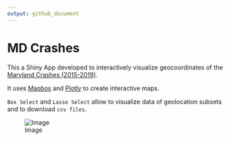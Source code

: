 ```yaml
---
output: github_document
---
```


<!-- README.md is generated from README.Rmd. Please edit that file -->

# MD Crashes

<!-- badges: start -->
<!-- badges: end -->

This a Shiny App developed to interactively visualize geocoordinates of the [Maryland Crashes (2015-2019)](https://opendata.maryland.gov/Public-Safety/Maryland-Statewide-Vehicle-Crashes/65du-s3qu).

It uses [Mapbox](https://www.mapbox.com/?utm_medium=sem&utm_source=google&utm_campaign=sem|google|brand|chko-googlesearch-pr01-mapboxbrand-br.exact-us-landingpage-search&utm_term=brand&utm_content=chko-googlesearch-pr01-mapboxbrand-br.exact-us-landingpage-search&gclid=Cj0KCQjwu6fzBRC6ARIsAJUwa2R6AsyjI0ctVJwU_VUCJ51jl1-EkXigDTm8XXFjVzOylu6RZaMbJqQaAirMEALw_wcB) and [Plotly](https://plot.ly/) to create interactive maps. 


`Box Select` and `Lasso Select` allow to visualize data of geolocation subsets and to download `csv files`.


![Image](video.gif)




